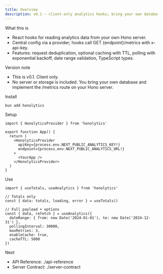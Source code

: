 ```yaml
---
title: Overview
description: v0.1 — client-only analytics hooks; bring your own database.
---
```


What this is
- React hooks for reading analytics data from your own Hono server.
- Central config via a provider; hooks call GET {endpoint}/metrics with x-api-key.
- Features: request deduplication, optional caching with TTL, polling with exponential backoff, date range validation, TypeScript types.

Version note
- This is v0.1. Client only.
- No server or storage is included. You bring your own database and implement the /metrics route on your Hono server.

Install
```bash
bun add honolytics
```

Setup
```tsx
import { HonolyticsProvider } from 'honolytics'

export function App() {
  return (
    <HonolyticsProvider
      apiKey={process.env.NEXT_PUBLIC_ANALYTICS_KEY!}
      endpoint={process.env.NEXT_PUBLIC_ANALYTICS_URL!}
    >
      <YourApp />
    </HonolyticsProvider>
  )
}
```

Use
```tsx
import { useTotals, useAnalytics } from 'honolytics'

// Totals only
const { data: totals, loading, error } = useTotals()

// Full payload + options
const { data, refetch } = useAnalytics({
  dateRange: { from: new Date('2024-01-01'), to: new Date('2024-12-31') },
  pollingInterval: 30000,
  maxRetries: 3,
  enableCache: true,
  cacheTTL: 5000
})
```

Next
- API Reference: ./api-reference
- Server Contract: ./server-contract
